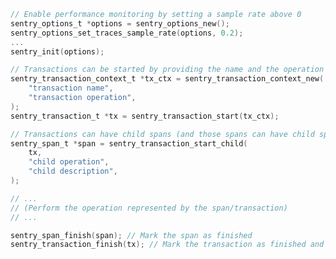 ```c
// Enable performance monitoring by setting a sample rate above 0
sentry_options_t *options = sentry_options_new();
sentry_options_set_traces_sample_rate(options, 0.2);
...
sentry_init(options);

// Transactions can be started by providing the name and the operation
sentry_transaction_context_t *tx_ctx = sentry_transaction_context_new(
    "transaction name", 
    "transaction operation",
);
sentry_transaction_t *tx = sentry_transaction_start(tx_ctx);

// Transactions can have child spans (and those spans can have child spans as well)
sentry_span_t *span = sentry_transaction_start_child(
    tx, 
    "child operation", 
    "child description",
);

// ...
// (Perform the operation represented by the span/transaction)
// ...

sentry_span_finish(span); // Mark the span as finished
sentry_transaction_finish(tx); // Mark the transaction as finished and send it to Sentry
```